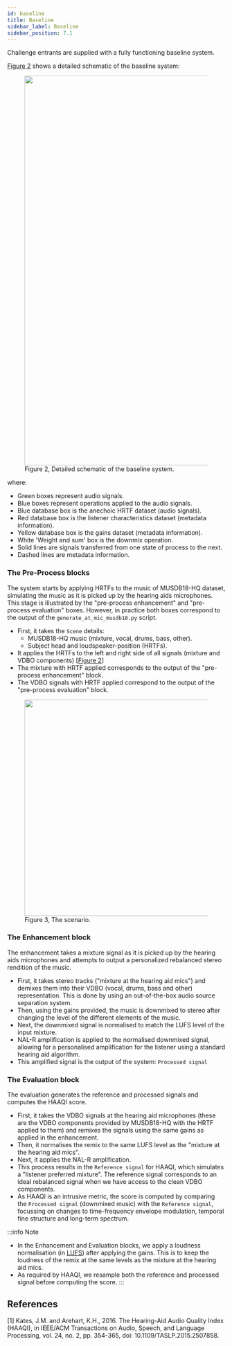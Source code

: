 ```yaml
---
id: baseline
title: Baseline
sidebar_label: Baseline
sidebar_position: 7.1
---
```


Challenge entrants are supplied with a fully functioning baseline system.

[Figure 2](#fig2) shows a detailed schematic of the baseline system:

<div style={{textAlign:'center'}}>
    <figure id="fig2">
        <img width="900" src={useBaseUrl('/img/icassp_2024/task_diagram_hrtf.png')} />
        <figcaption>Figure 2, Detailed schematic of the baseline system.</figcaption>
    </figure>
</div>

where:
* Green boxes represent audio signals.
* Blue boxes represent operations applied to the audio signals.
* Blue database box is the anechoic HRTF dataset (audio signals).
* Red database box is the listener characteristics dataset (metadata information).
* Yellow database box is the gains dataset (metadata information).
* White 'Weight and sum' box is the downmix operation.
* Solid lines are signals transferred from one state of process to the next.
* Dashed lines are metadata information.

### The **Pre-Process** blocks
The system starts by applying HRTFs to the music of MUSDB18-HQ dataset, simulating the music as it is picked up by the hearing aids microphones.
This stage is illustrated by the "pre-process enhancement" and "pre-process evaluation" boxes. However, in practice both boxes
correspond to the output of the `generate_at_mic_musdb18.py` script.

* First, it takes the `Scene` details:
    * MUSDB18-HQ music (mixture, vocal, drums, bass, other).
    * Subject head and loudspeaker-position (HRTFs).
* It applies the HRTFs to the left and right side of all signals (mixture and VDBO components) [[Figure 2](#fig2)]
* The mixture with HRTF applied corresponds to the output of the "pre-process enhancement" block.
* The VDBO signals with HRTF applied correspond to the output of the "pre-process evaluation" block.

<div style={{textAlign:'center'}}>
    <figure id="fig2">
        <img width="500" src={useBaseUrl('/img/icassp_2024/cross-talk-hrtf.png')} />
        <figcaption>Figure 3, The scenario.</figcaption>
    </figure>
</div>


### The **Enhancement** block
The enhancement takes a mixture signal as it is picked up by the hearing aids microphones and attempts to output a personalized rebalanced stereo rendition of the music.

* First, it takes stereo tracks ("mixture at the hearing aid mics") and demixes them into their VDBO (vocal, drums, bass and other) representation. This is done by using an out-of-the-box audio source separation system.
* Then, using the gains provided, the music is downmixed to stereo after changing the level of the different elements of the music.
* Next, the downmixed signal is normalised to match the LUFS level of the input mixture.
* NAL-R amplification is applied to the normalised downmixed signal, allowing for a personalised amplification for the listener using a standard hearing aid algorithm.
* This amplified signal is the output of the system: `Processed signal`

### The **Evaluation** block
The evaluation generates the reference and processed signals and computes the HAAQI score.

* First, it takes the VDBO signals at the hearing aid microphones (these are the VDBO components provided by MUSDB18-HQ with the HRTF applied to them) and remixes the signals using the same gains as applied in the enhancement.
* Then, it normalises the remix to the same LUFS level as the "mixture at the hearing aid mics".
* Next, it applies the NAL-R amplification.
* This process results in the `Reference signal` for HAAQI, which simulates a "listener preferred mixture". The reference signal corresponds to an ideal rebalanced signal when we have access to the clean VDBO components.
* As HAAQI is an intrusive metric, the score is computed by comparing the `Processed signal` (downmixed music) with the `Reference signal`, focussing on changes to time-frequency envelope modulation, temporal fine structure and long-term spectrum.

:::info Note
* In the Enhancement and Evaluation blocks, we apply a loudness normalisation (in [LUFS](https://www.izotope.com/en/learn/what-are-lufs.html)) after applying the gains.
This is to keep the loudness of the remix at the same levels as the mixture at the hearing aid mics.
* As required by HAAQI, we resample both the reference and processed signal before computing the score.
:::

## References

<a name="refs"></a>

[1] Kates, J.M.  and Arehart, K.H., 2016. The Hearing-Aid Audio Quality Index (HAAQI), in IEEE/ACM Transactions on Audio, Speech, and Language Processing, vol. 24, no. 2, pp. 354-365, doi: 10.1109/TASLP.2015.2507858.
